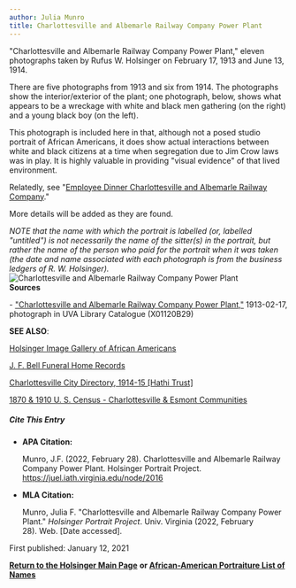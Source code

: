 ```yaml
---
author: Julia Munro
title: Charlottesville and Albemarle Railway Company Power Plant
---
```

"Charlottesville and Albemarle Railway Company Power Plant," eleven photographs taken by Rufus W. Holsinger on February 17, 1913 and June 13, 1914. 

There are five photographs from 1913 and six from 1914. The photographs show the interior/exterior of the plant; one photograph, below, shows what appears to be a wreckage with white and black men gathering (on the right) and a young black boy (on the left).  

This photograph is included here in that, although not a posed studio portrait of African Americans, it does show actual interactions between white and black citizens at a time when segregation due to Jim Crow laws was in play. It is highly valuable in providing "visual evidence" of that lived environment.

Relatedly, see "[Employee Dinner Charlottesville and Albemarle Railway Company](http://juel.iath.virginia.edu/node/2007 "Employee Dinner Charlottesville and Albemarle Railway Company")."

More details will be added as they are found. 

_NOTE that the name with which the portrait is labelled (or, labelled "untitled") is not necessarily the name of the sitter(s) in the portrait, but rather the name of the person who paid for the portrait when it was taken (the date and name associated with each photograph is from the business ledgers of R. W. Holsinger)._ ![Charlottesville and Albemarle Railway Company Power Plant](https://iiif.lib.virginia.edu/iiif/uva-lib:1040972/full/778,561/0/default.jpg "Charlottesville and Albemarle Railway Company Power Plant ")  
**Sources**

\- ["Charlottesville and Albemarle Railway Company Power Plant,"](https://v3.lib.virginia.edu/catalog/uva-lib:1040972#?c=0&m=0&s=0&cv=0&xywh=3101%2C2842%2C2039%2C1512 "Charlottesville and Albemarle Railway Company Power Plant") 1913-02-17, photograph in UVA Library Catalogue (X01120B29)

**SEE ALSO**:

[Holsinger Image Gallery of African Americans](http://rwholsingerphotos.org/images.php "Holsinger Image Gallery of African Americans")

[J. F. Bell Funeral Home Records](http://www2.vcdh.virginia.edu/afam/raceandplace/perl_scripts/funeral_search.html "J. F. Bell Funeral Home Database")

[Charlottesville City Directory, 1914-15 \[Hathi Trust\]](https://catalog.hathitrust.org/Record/101954103 "Charlottesville City Directory, 1914-15")   

[1870 & 1910 U. S. Census - Charlottesville & Esmont Communities](http://www2.vcdh.virginia.edu/afam/raceandplace/census/search_both.html "1870 & 1910 U. S. Census: Charlottesville and Esmont Communities")

##### **Cite This Entry**

*   **APA Citation:**
    
    Munro, J.F. (2022, February 28). Charlottesville and Albemarle Railway Company Power Plant. Holsinger Portrait Project. https://juel.iath.virginia.edu/node/2016
    
*   **MLA Citation:**
    
    Munro, Julia F. "Charlottesville and Albemarle Railway Company Power Plant." _Holsinger Portrait Project_. Univ. Virginia (2022, February 28). Web. \[Date accessed\].
    

First published: January 12, 2021

[**Return to the Holsinger Main Page**](http://juel.iath.virginia.edu/node/980) **or [African-American Portraiture List of Names](http://juel.iath.virginia.edu/node/996)**